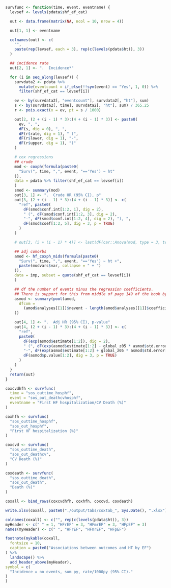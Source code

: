 ```r
survfunc <- function(time, event, eventname) {
  levsef <- levels(pdata$shf_ef_cat)

  out <- data.frame(matrix(NA, ncol = 10, nrow = 4))

  out[1, 1] <- eventname

  colnames(out) <- c(
    "",
    paste(rep(levsef, each = 3), rep(c(levels(pdata$ht)), 3))
  )

  ## incidence rate
  out[2, 1] <- ".  Incidence*"

  for (i in seq_along(levsef)) {
    survdata2 <- pdata %>%
      mutate(eventcount = if_else(!!sym(event) == "Yes", 1, 0)) %>%
      filter(shf_ef_cat == levsef[i])

    ev <- by(survdata2[, "eventcount"], survdata2[, "ht"], sum)
    s <- by(survdata2[, time], survdata2[, "ht"], sum) / 365.25
    r <- pois.exact(x = ev, pt = s / 1000)

    out[2, (2 + (i - 1) * 3):(4 + (i - 1) * 3)] <- paste0(
      ev, ", ",
      dF(s, dig = 0), ", ",
      dF(r$rate, dig = 1), " (",
      dF(r$lower, dig = 1), "-",
      dF(r$upper, dig = 1), ")"
    )

    # cox regressions
    ## crude
    mod <- coxph(formula(paste0(
      "Surv(", time, ",", event, "=='Yes') ~ ht"
    )),
    data = pdata %>% filter(shf_ef_cat == levsef[i])
    )
    smod <- summary(mod)
    out[3, 1] <- ".  Crude HR (95% CI), p"
    out[3, (2 + (i - 1) * 3):(4 + (i - 1) * 3)] <- c(
      "ref", paste0(
        dF(smod$conf.int[1:2, 1], dig = 2),
        " (", dF(smod$conf.int[1:2, 3], dig = 2),
        "-", dF(smod$conf.int[1:2, 4], dig = 2), "), ",
        dF(smod$coef[1:2, 5], dig = 3, p = TRUE)
      )
    )

    # out[3, (5 + (i - 1) * 4)] <- last(dF(car::Anova(mod, type = 3, test.statistic = "Wald")$`Pr(>Chisq)`, dig = 3, p = T))

    ## adj comorbs
    amod <- hf_coxph_mids(formula(paste0(
      "Surv(", time, ",", event, "=='Yes') ~ ht +",
      paste(modvars$var, collapse = " + ")
    )),
    data = imp, subset = quote(shf_ef_cat == levsef[i])
    )

    ## df the number of events minus the regression coefficients.
    ## There is support for this from middle of page 149 of the book by Parmer & Machin (ISBN 0471936405)
    asmod <- summary(pool(amod,
      dfcom =
        (amod$analyses[[1]]$nevent - length(amod$analyses[[1]]$coefficients))
    ))

    out[4, 1] <- ".  Adj HR (95% CI), p-value"
    out[4, (2 + (i - 1) * 3):(4 + (i - 1) * 3)] <- c(
      "ref",
      paste0(
        dF(exp(asmod$estimate[1:2]), dig = 2),
        " (", dF(exp(asmod$estimate[1:2] - global_z05 * asmod$std.error[1:2]), dig = 2),
        "-", dF(exp(asmod$estimate[1:2] + global_z05 * asmod$std.error[1:2]), dig = 2), "), ",
        dF(asmod$p.value[1:2], dig = 3, p = TRUE)
      )
    )
  }
  return(out)
}
```

```r
coxcvdhfh <- survfunc(
  time = "sos_outtime_hosphf",
  event = "sos_out_deathcvhosphf",
  eventname = "First HF hospitalization/CV Death (%)"
)

coxhfh <- survfunc(
  "sos_outtime_hosphf",
  "sos_out_hosphf",
  "First HF hospitalization (%)"
)

coxcvd <- survfunc(
  "sos_outtime_death",
  "sos_out_deathcv",
  "CV Death (%)"
)

coxdeath <- survfunc(
  "sos_outtime_death",
  "sos_out_death",
  "Death (%)"
)

coxall <- bind_rows(coxcvdhfh, coxhfh, coxcvd, coxdeath)

write.xlsx(coxall, paste0("./output/tabs/coxtab_", Sys.Date(), ".xlsx"), rowNames = FALSE)

colnames(coxall) <- c("", rep(c(levels(pdata$ht)), 3))
myHeader <- c(" " = 1, "HFrEF" = 3, "HFmrEF" = 3, "HFpEF" = 3)
names(myHeader) <- c(" ", "HFrEF", "HFmrEF", "HFpEF")

footnote(mykable(coxall,
  fontsize = 10,
  caption = paste0("Associations between outcomes and HT by EF")
) %>%
  landscape() %>%
  add_header_above(myHeader),
symbol = c(
  "Incidence = no events, sum py, rate/1000py (95% CI)."
)
)
```
